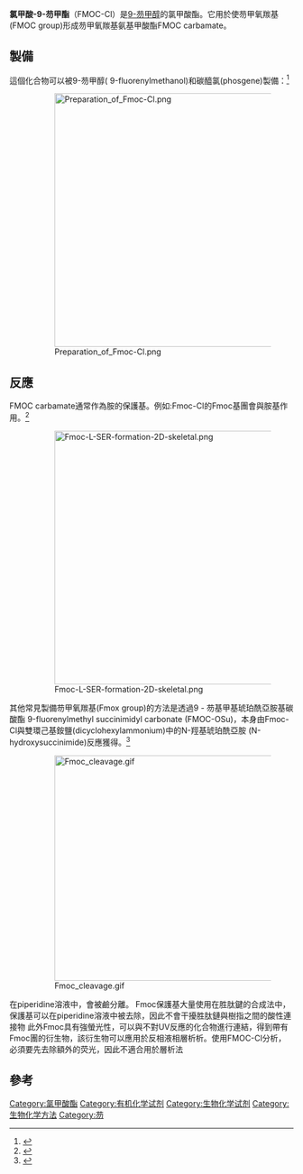 {{chembox
| verifiedrevid = 436978232
|Reference=<ref>[http://www.sigmaaldrich.com/catalog/search/ProductDetail/ALDRICH/160512 Fmoc chloride] {{Wayback|url=http://www.sigmaaldrich.com/catalog/search/ProductDetail/ALDRICH/160512 |date=20071009125859 }} at [[Sigma-Aldrich|Sigma-Aldrich]]</ref>
|ImageFile=Fmoc-2D-skeletal.png
|ImageSize=150px
|IUPACName=Chloroformic acid 9''H''-fluoren-9-ylmethyl ester
|OtherNames=9-芴甲氧羰酰氯；Fmoc-Cl
|Section1={{Chembox Identifiers
|  ChemSpiderID_Ref = {{chemspidercite|correct|chemspider}}
| ChemSpiderID = 31647
| InChI = 1/C15H11ClO2/c16-15(17)18-9-14-12-7-3-1-5-10(12)11-6-2-4-8-13(11)14/h1-8,14H,9H2
| InChIKey = IRXSLJNXXZKURP-UHFFFAOYAT
| StdInChI_Ref = {{stdinchicite|correct|chemspider}}
| StdInChI = 1S/C15H11ClO2/c16-15(17)18-9-14-12-7-3-1-5-10(12)11-6-2-4-8-13(11)14/h1-8,14H,9H2
| StdInChIKey_Ref = {{stdinchicite|correct|chemspider}}
| StdInChIKey = IRXSLJNXXZKURP-UHFFFAOYSA-N
| CASNo_Ref = {{cascite|correct|CAS}}
| CASNo=28920-43-6
|  PubChem=34367
|  SMILES = ClC(=O)OCC3c1ccccc1c2c3cccc2
}}
|Section2={{Chembox Properties
|  C=15 | H=11 | Cl=1 | O=2
|  Appearance=
|  Density=
|  MeltingPt=62-64 °C
|  BoilingPt=
|  Solubility=
  }}
|Section3={{Chembox Hazards
|  EUClass = Corrosive ('''C''')
|  MainHazards=
|  FlashPt=
|  Autoignition=
|  RPhrases= {{R34}}
|  SPhrases = {{S26}} {{S36/37/39}} {{S45}} 
  }}
}}
'''氯甲酸-9-芴甲酯'''（FMOC-Cl）是[[9-芴甲醇|9-芴甲醇]]的氯甲酸酯。它用於使芴甲氧羰基(FMOC group)形成芴甲氧羰基氨基甲酸酯FMOC carbamate。

==製備==

這個化合物可以被9-芴甲醇( 9-fluorenylmethanol)和碳醯氯(phosgene)製備：<ref>{{cite journal | doi = 10.1021/jo00795a005 | title = 9-Fluorenylmethoxycarbonyl amino-protecting group | year = 1972 | last1 = Carpino | first1 = Louis A. | last2 = Han | journal = The Journal of Organic Chemistry | volume = 37 | pages = 3404 | first2 = Grace Y. | issue = 22}}</ref>

:[[File:Preparation_of_Fmoc-Cl.png|450px]]

==反應==

FMOC carbamate通常作為胺的保護基。例如:Fmoc-Cl的Fmoc基團會與胺基作用。<ref>{{cite journal | doi = 10.1016/j.molstruc.2007.11.059 | title = A solid-state 17O NMR, X-ray, and quantum chemical study of N-α-Fmoc-protected amino acids | year = 2008 | last1 = Yamada | first1 = Kazuhiko | last2 = Hashizume | last3 = Shimizu | last4 = Ohki | last5 = Yokoyama | journal = Journal of Molecular Structure | volume = 888 | pages = 187 | first2 = Daisuke | first3 = Tadashi | first4 = Shinobu | first5 = Shigeyuki}}</ref>

:[[File:Fmoc-L-SER-formation-2D-skeletal.png|450px]]

其他常見製備芴甲氧羰基(Fmox group)的方法是透過9 - 芴基甲基琥珀酰亞胺基碳酸酯 9-fluorenylmethyl succinimidyl carbonate (FMOC-OSu)，本身由Fmoc-Cl與雙環己基銨鹽(dicyclohexylammonium)中的N-羥基琥珀酰亞胺 (N-hydroxysuccinimide)反應獲得。<ref>{{cite journal | author = Paquet, A. | title = Introduction of 9-fluorenylmethyloxycarbonyl, trichloroethoxycarbonyl, and benzyloxycarbonyl amine protecting groups into O-unprotected hydroxyamino acids using succinimidyl carbonates | url = http://article.pubs.nrc-cnrc.gc.ca/ppv/RPViewDoc?issn=1480-3291&volume=60&issue=8&startPage=976 | journal = [[Canadian_Journal_of_Chemistry|Canadian Journal of Chemistry]] | volume = 60 | pages = 976 | year = 1982 | doi = 10.1139/v82-146 | issue = 8 | deadurl = yes | archiveurl = https://archive.is/20120726095027/http://article.pubs.nrc-cnrc.gc.ca/ppv/RPViewDoc?issn=1480-3291&volume=60&issue=8&startPage=976 | archivedate = 2012-07-26 }}</ref>

:[[Image:Fmoc_cleavage.gif|400px]]

在piperidine溶液中，會被鹼分離。
Fmoc保護基大量使用在胜肽鍵的合成法中，保護基可以在piperidine溶液中被去除，因此不會干擾胜肽鏈與樹指之間的酸性連接物
此外Fmoc具有強螢光性，可以與不對UV反應的化合物進行連結，得到帶有Fmoc團的衍生物，該衍生物可以應用於反相液相層析析。使用FMOC-Cl分析，必須要先去除額外的荧光，因此不適合用於層析法

==參考==
{{reflist}}

[[Category:氯甲酸酯|Category:氯甲酸酯]]
[[Category:有机化学试剂|Category:有机化学试剂]]
[[Category:生物化学试剂|Category:生物化学试剂]]
[[Category:生物化学方法|Category:生物化学方法]]
[[Category:芴|Category:芴]]